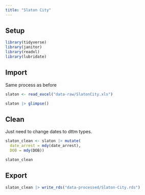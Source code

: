 ```yaml
---
title: "Slaton City"
---
```


## Setup

```r

library(tidyverse)
library(janitor)
library(readxl)
library(lubridate)
```

## Import 

Same process as before

```r
slaton <- read_excel("data-raw/SlatonCity.xls")

slaton |> glimpse()
```

## Clean

Just need to change dates to dttm types. 

```r
slaton_clean <- slaton |> mutate(
  date_arrest = mdy(date_arrest),
  DOB = mdy(DOB))

slaton_clean
```

## Export 

```r
slaton_clean |> write_rds("data-processed/Slaton-City.rds")
```

